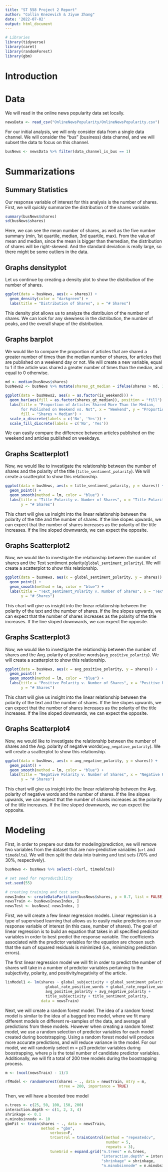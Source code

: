 ```yaml
---
title: "ST 558 Project 2 Report"
author: "Collin Knezevich & Jiyue Zhang"
date: '2022-07-02'
output: html_document
---
```


```r
# Libraries 
library(tidyverse)
library(caret)
library(randomForest)
library(gbm)
```

# Introduction 

# Data 

We will read in the online news popularity data set locally. 
```r
newsData <- read_csv("OnlineNewsPopularity/OnlineNewsPopularity.csv")
```

For our initial analysis, we will only consider data from a single data channel. We will consider the "bus" (business) data channel, and we will subset the data to focus on this channel. 
```r
busNews <- newsData %>% filter(data_channel_is_bus == 1) 
```

# Summarizations 
## Summary Statistics
Our response variable of interest for this analysis is the number of shares. First, we will quickly summarize the distribution of the shares variable. 
```r
summary(busNews$shares)
sd(busNews$shares)
```
Here, we can see the mean number of shares, as well as the five number summary (min, 1st quartile, median, 3rd quartile, max). From the value of mean and median, since the mean is bigger than themedian, the distribution of shares will be right-skewed. And the standard deviation is really large, so there might be some outliers in the data. 

## Graphs densityplot
Let us continue by creating a density plot to show the distribution of the number of shares. 
```r
ggplot(data = busNews, aes(x = shares)) + 
  geom_density(color = "darkgreen") + 
  labs(title = "Distribution of Shares", x = "# Shares")
```
This density plot allows us to analyze the distribuion of the number of shares. We can look for any skewness in the distribution, the number of peaks, and the overall shape of the distribution.

## Graphs barplot
We would like to compare the proportion of articles that are shared a greater number of times than the median number of shares, for articles that are published on a weekend day or not. We will create a new variable, equal to 1 if the article was shared a greater number of times than the median, and equal to 0 otherwise. 
```r
md <- median(busNews$shares)
busNews2 <- busNews %>% mutate(shares_gt_median = ifelse(shares > md, 1, 0)) 

ggplot(data = busNews2, aes(x = as.factor(is_weekend))) + 
  geom_bar(aes(fill = as.factor(shares_gt_median)), position = "fill") + 
  labs(title = "Proportion of Articles Shared More Than the Median, 
       for Published on Weekend vs. Not", x = "Weekend", y = "Proportion", 
       fill = "Shares > Median") + 
  scale_x_discrete(labels = c('No', 'Yes')) + 
  scale_fill_discrete(labels = c('No', 'Yes'))
```
We can easily compare the difference between articles published on the weekend and articles published on weekdays. 

## Graphs Scatterplot1
Now, we would like to investigate the relationship between the number of shares and the polarity of the title (`title_sentiment_polarity`). We will create a scatterplot to show this relationship. 
```r
ggplot(data = busNews, aes(x = title_sentiment_polarity, y = shares)) + 
  geom_point() + 
  geom_smooth(method = lm, color = "blue") + 
  labs(title = "Title Polarity v. Number of Shares", x = "Title Polarity", 
       y = "# Shares")
```
This chart will give us insight into the linear relationship between the polarity of the title and the number of shares. If the line slopes upwards, we can expect that the number of shares increases as the polarity of the title increases. If the line sloped downwards, we can expect the opposite. 

## Graphs Scatterplot2
Now, we would like to investigate the relationship between the number of shares and the Text sentiment polarity(`global_sentiment_polarity`). We will create a scatterplot to show this relationship. 
```r
ggplot(data = busNews, aes(x = global_sentiment_polarity, y = shares)) + 
  geom_point() + 
  geom_smooth(method = lm, color = "blue") + 
  labs(title = "Text_sentiment_Polarity v. Number of Shares", x = "Text Polarity", 
       y = "# Shares")
```
This chart will give us insight into the linear relationship between the polarity of the text and the number of shares. If the line slopes upwards, we can expect that the number of shares increases as the polarity of the title increases. If the line sloped downwards, we can expect the opposite.

## Graphs Scatterplot3
Now, we would like to investigate the relationship between the number of shares and the Avg. polarity of positive words(`avg_positive_polarity`). We will create a scatterplot to show this relationship. 
```r
ggplot(data = busNews, aes(x = avg_positive_polarity, y = shares)) + 
  geom_point() + 
  geom_smooth(method = lm, color = "blue") + 
  labs(title = "Positive Polarity v. Number of Shares", x = "Positive Polarity", 
       y = "# Shares")
```
This chart will give us insight into the linear relationship between the polarity of the text and the number of shares. If the line slopes upwards, we can expect that the number of shares increases as the polarity of the title increases. If the line sloped downwards, we can expect the opposite.

## Graphs Scatterplot4
Now, we would like to investigate the relationship between the number of shares and the Avg. polarity of negative words(`avg_negative_polarity`). We will create a scatterplot to show this relationship. 
```r
ggplot(data = busNews, aes(x = avg_negative_polarity, y = shares)) + 
  geom_point() + 
  geom_smooth(method = lm, color = "blue") + 
  labs(title = "Negative Polarity v. Number of Shares", x = "Negative Polarity", 
       y = "# Shares")
```
This chart will give us insight into the linear relationship between the Avg. polarity of negative words and the number of shares. If the line slopes upwards, we can expect that the number of shares increases as the polarity of the title increases. If the line sloped downwards, we can expect the opposite.


# Modeling 

First, in order to prepare our data for modeling/prediction, we will remove two variables from the dataset that are non-predictive variables (`url` and `timedelta`). We will then split the data into training and test sets (70% and 30%, respectively).   
```r
busNews <- busNews %>% select(-c(url, timedelta))

# set seed for reproducibility 
set.seed(55)

# creating training and test sets 
newsIndex <- createDataPartition(busNews$shares, p = 0.7, list = FALSE)
newsTrain <- busNews[newsIndex, ] 
newsTest <- busNews[-newsIndex, ]
```

First, we will create a few linear regression models. Linear regression is a type of supervised learning that allows us to easily make predictions on our response variable of interest (in this case, number of shares). The goal of linear regression is to build an equation that takes in all specified predictor variables in order to best predict the response variable. The coefficients associated with the predictor variables for the equation are chosen such that the sum of squared residuals is minimized (i.e., minimizing prediction errors).   

The first linear regression model we will fit in order to predict the number of shares will take in a number of predictor variables pertaining to the subjectivity, polarity, and positivity/negativity of the article. 
```r
linModel1 <- lm(shares ~ global_subjectivity + global_sentiment_polarity + 
                  global_rate_positive_words + global_rate_negative_words + 
                  avg_positive_polarity + avg_negative_polarity + 
                  title_subjectivity + title_sentiment_polarity, 
                data = newsTrain)
```

Next, we will create a random forest model. The idea of a random forest model is similar to the idea of a bagged tree model, where we fit many different models on different re-samples of the data, and average all predictions from these models. However when creating a random forest model, we use a random selection of predictor variables for each model created during bootstrapping. Using a random forest model will produce more accurate predictions, and will reduce variance in the model. For our model, we will randomly select m = p/3 predictor variables during boostrapping, where p is the total number of candidate predictor variables. Additionally, we will fit a total of 200 tree models during the boostrapping process.  
```r
m <- (ncol(newsTrain) - 1)/3 

rfModel <- randomForest(shares ~ ., data = newsTrain, mtry = m, 
                        ntree = 200, importance = TRUE)
```

Then, we will have a boosted tree model
```r
n.trees <- c(25, 50, 100, 150, 200) 
interaction.depth <- c(1, 2, 3, 4)
shrinkage <- 0.1
n.minobsinnode <- 10
gbmFit <- train(shares ~ ., data = newsTrain,
                method = "gbm",
                    verbose=F,
                    trControl = trainControl(method = "repeatedcv",    
                                             number = 5, 
                                             repeats = 3),
                    tuneGrid = expand.grid("n.trees" = n.trees, 
                                           "interaction.depth" = interaction.depth, 
                                           "shrinkage" = shrinkage, 
                                           "n.minobsinnode" = n.minobsinnode))
```
